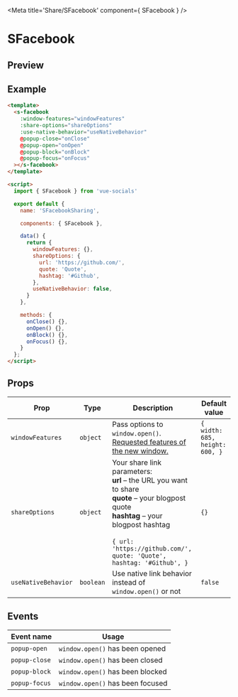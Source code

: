 
<Meta title='Share/SFacebook' component={ SFacebook } />

<style>{`
  .custom-preview .base-canvas {
    height: auto;
  }
`}</style>

# SFacebook

## Preview

<Preview className="custom-preview">
  <Story id='share-sfacebook--default' />
</Preview>

## Example

```html
<template>
  <s-facebook
    :window-features="windowFeatures"
    :share-options="shareOptions"
    :use-native-behavior="useNativeBehavior"
    @popup-close="onClose"
    @popup-open="onOpen"
    @popup-block="onBlock"
    @popup-focus="onFocus"
  ></s-facebook>
</template>

<script>
  import { SFacebook } from 'vue-socials'

  export default {
    name: 'SFacebookSharing',

    components: { SFacebook },

    data() {
      return {
        windowFeatures: {},
        shareOptions: {
          url: 'https://github.com/',
          quote: 'Quote',
          hashtag: '#Github',
        },
        useNativeBehavior: false,
      }
    },

    methods: {
      onClose() {},
      onOpen() {},
      onBlock() {},
      onFocus() {},
    }
  };
</script>
```

## Props

| Prop | Type | Description | Default value |
| ------ | ------ | ------ | ------ |
`windowFeatures` | `object` | Pass options to `window.open()`. [Requested features of the new window.](https://developer.mozilla.org/en-US/docs/Web/API/Window/open#window_features) | `{ width: 685, height: 600, }`
`shareOptions` | `object` | Your share link parameters: <br /> **url** – the URL you want to share <br /> **quote** – your blogpost quote <br /> **hashtag** – your blogpost hashtag <br /> <br /> ```{ url: 'https://github.com/', quote: 'Quote', hashtag: '#Github', }``` | `{}`
`useNativeBehavior` | `boolean` | Use native link behavior instead of `window.open()` or not | `false`

## Events

| Event name | Usage |
| ------ | ------ |
`popup-open` | `window.open()` has been opened |
`popup-close` | `window.open()` has been closed |
`popup-block` | `window.open()` has been blocked |
`popup-focus` | `window.open()` has been focused |

